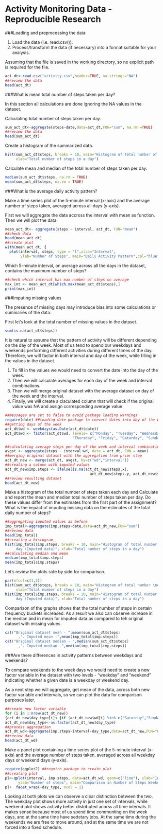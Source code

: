 Activity Monitoring Data - Reproducible Research
===================================================

###Loading and preprocessing the data

1. Load the data (i.e. read.csv()).
2. Process/transform the data (if necessary) into a format suitable for your analysis.

Assuming that the file is saved in the working directory, so no explicit path is required for the file.
```r
act_dt<-read.csv("activity.csv",header=TRUE, na.strings="NA")
##review the data
head(act_dt)
```

###What is mean total number of steps taken per day?

In this section all calculations are done ignoring the NA values in the dataset.

Calculating total number of steps taken per day.
```r
sum_act_dt<-aggregate(steps~date,data=act_dt,FUN="sum", na.rm =TRUE)
##review the data
head(sum_act_dt)
```

Create a histogram of the summarized data.
```r
hist(sum_act_dt$steps, breaks = 10, main="Histogram of total number of steps per day", 
     xlab="Total number of steps in a day")
```

Calculate mean and median of the total number of steps taken per day.
```r
median(sum_act_dt$steps, na.rm = TRUE)
mean(sum_act_dt$steps, na.rm = TRUE)
```

###What is the average daily activity pattern?

Make a time series plot of the 5-minute interval (x-axis) and the average number of steps taken, averaged across all days (y-axis).

First we will aggregate the data accross the interval with mean as function. Then we will plot the data.
```r
mean_act_dt<- aggregate(steps ~ interval, act_dt, FUN="mean")
##check data
head(mean_act_dt)
##create plot
with(mean_act_dt, {
  plot(interval, steps, type = "l",xlab="Interval", 
       ylab="Number of Steps", main="Daily Activity Pattern",col="blue")})
```

Which 5-minute interval, on average across all the days in the dataset, contains the maximum number of steps?
```r
##check which interval has max number of steps on average
max_int <- mean_act_dt[which.max(mean_act_dt$steps),]
print(max_int)
```
###Imputing missing values

The presence of missing days may introduce bias into some calculations or summaries of the data.

First let's look at the total number of missing values in the dataset.
```r
sum(is.na(act_dt$steps))
```

It is natural to assume that the pattern of activity will be different depending on the day of the week. Most of us tend to spend our weekdays and weekends performing different activities during different times of the day. Therefore, we will factor in both interval and day of the week, while filling in the values in the dataset.

1. To fill in the values we would need to convert the date into the day of the week. 
2. Then we will calculate averages for each day of the week and interval combinations.
3. Then we will merge original dataset with the average dataset on day of the week and the interval.
4. Finally, we will create a claculated column that will check if the original value was NA and assign corresponding average value.

```r
##messages are set to false to avoid package loading warnings
require(date) ##loading date package to convert dates into day of the week
##getting days of the week
act_dt$wd <- weekdays(as.Date(act_dt$date))
act_dt$wd <- factor(act_dt$wd, levels= c("Monday", "Tuesday", "Wednesday", 
                               "Thursday", "Friday", "Saturday", "Sunday"))

##calculating average steps per day of the week and interval combinations
avgst <- aggregate(steps ~ interval+wd, data = act_dt, FUN = mean)
##merging original dataset with the aggregation from prior step
act_dt_new <- merge(act_dt, avgst, by=c("wd","interval"))
##creating a column with imputed values
act_dt_new$imp.steps <- ifelse(is.na(act_dt_new$steps.x), 
                                       act_dt_new$steps.y, act_dt_new$steps.x)
##review resulting dataset
head(act_dt_new)
```

Make a histogram of the total number of steps taken each day and Calculate and report the mean and median total number of steps taken per day. Do these values differ from the estimates from the first part of the assignment? What is the impact of imputing missing data on the estimates of the total daily number of steps?

```r
##aggregating imputed values as before
imp_total<-aggregate(imp.steps~date,data=act_dt_new,FUN="sum")
##review data
head(imp_total)
##creating a histogram
hist(imp_total$imp.steps, breaks = 10, main="Histogram of total number of steps per 
     day (Imputed data)", xlab="Total number of steps in a day")
##calculating median and mean
median(imp_total$imp.steps)
mean(imp_total$imp.steps)
```

Let's review the plots side by side for comparison.
```r
par(mfcol=c(1,2))
hist(sum_act_dt$steps, breaks = 10, main="Histogram of total number \nof steps per day", 
     xlab="Total number of steps in a day")
hist(imp_total$imp.steps, breaks = 10, main="Histogram of total number \nof steps per 
     day (Imputed data)", xlab="Total number of steps in a day")
```

Comparison of the graphs shows that the total number of steps in certain frequency buckets increased. As a result we also can observe increase in the median and in mean for imputed data as compared to teh original dataset with missing values.

```r
cat("Original dataset mean - ",mean(sum_act_dt$steps)
      ,". Imputed mean -",mean(imp_total$imp.steps))
cat("Original dataset median - ",median(sum_act_dt$steps)
      ,". Imputed median -",median(imp_total$imp.steps))
```

###Are there differences in activity patterns between weekdays and weekends?

To compare weekends to the week days we would need to create a new factor variable in the dataset with two levels - "weekday" and "weekend" indicating whether a given date is a weekday or weekend day.

As a next step we will aggregate, get mean of the data, across both new factor variable and intervals, so we can plot the data for comparison purposes later.

```r
##create new factor variable
for (i in 1:nrow(act_dt_new))
{act_dt_new$day_type[i]<-{if (act_dt_new$wd[i] %in% c("Saturday","Sunday")){"weekend"}else {"weekday"}}}
act_dt_new$day_type<-as.factor(act_dt_new$day_type)
##process aggregation
act_dt_wd<-aggregate(imp.steps~interval+day_type,data=act_dt_new,FUN="mean")
##review data
head(act_dt_wd)
```

Make a panel plot containing a time series plot of the 5-minute interval (x-axis) and the average number of steps taken, averaged across all weekday days or weekend days (y-axis).

```r
require(ggplot2) ##require package to create plot
##creating plot
pl<-qplot(interval, imp.steps, data=act_dt_wd, geom=c("line"), xlab="Interval", 
      ylab="Number of steps", main="Comparison in Number of Steps Weekend vs. Weekday")
pl+  facet_wrap(~day_type, ncol = 1)
```

Looking at both plots we can observe a clear distinction between the two. The weekday plot shows more activity in just one set of intervals, while weekend plot shows activity better distributed acorss all time intervals. It makes sense because most of us spend time communting on the week days, and at the same time have sedetary jobs. At the same time during the weekends we are free to move around, and at the same time we are not forced into a fixed schedule.